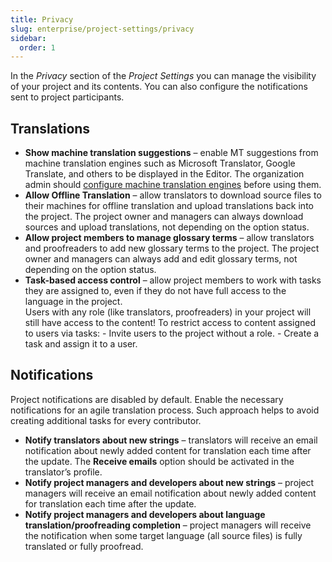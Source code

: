 ```yaml
---
title: Privacy
slug: enterprise/project-settings/privacy
sidebar:
  order: 1
---
```



In the *Privacy* section of the *Project Settings* you can manage the visibility of your project and its contents. You can also configure the notifications sent to project participants.

## Translations

* **Show machine translation suggestions** &ndash; enable MT suggestions from machine translation engines such as Microsoft Translator, Google Translate, and others to be displayed in the Editor. The organization admin should [configure machine translation engines](/enterprise/machine-translation) before using them.
* **Allow Offline Translation** &ndash; allow translators to download source files to their machines for offline translation and upload translations back into the project. The project owner and managers can always download sources and upload translations, not depending on the option status.
* **Allow project members to manage glossary terms** &ndash; allow translators and proofreaders to add new glossary terms to the project. The project owner and managers can always add and edit glossary terms, not depending on the option status.
* **Task-based access control** &ndash; allow project members to work with tasks they are assigned to, even if they do not have full access to the language in the project.
  <Aside>
    Users with any role (like translators, proofreaders) in your project will still have access to the content!
    To restrict access to content assigned to users via tasks:
    - Invite users to the project without a role.
    - Create a task and assign it to a user.
  </Aside>

## Notifications

Project notifications are disabled by default. Enable the necessary notifications for an agile translation process. Such approach helps to avoid creating additional tasks for every contributor.

* **Notify translators about new strings** &ndash; translators will receive an email notification about newly added content for translation each time after the update.
The **Receive emails** option should be activated in the translator’s profile.
* **Notify project managers and developers about new strings** &ndash; project managers will receive an email notification about newly added content for translation each time after the update.
* **Notify project managers and developers about language translation/proofreading completion** &ndash; project managers will receive the notification when some target language (all source files) is fully translated or fully proofread.
